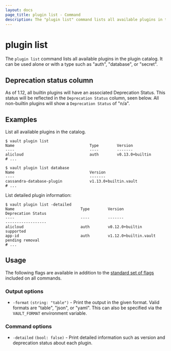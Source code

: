 ```yaml
---
layout: docs
page_title: plugin list - Command
description: The "plugin list" command lists all available plugins in the plugin catalog.
---
```


# plugin list

The `plugin list` command lists all available plugins in the plugin catalog.
It can be used alone or with a type such as "auth", "database", or "secret".

## Deprecation status column

As of 1.12, all builtin plugins will have an associated Deprecation
Status. This status will be reflected in the `Deprecation Status` column, seen
below. All non-builtin plugins will show a `Deprecation Status` of "n/a".

## Examples

List all available plugins in the catalog.

```shell-session
$ vault plugin list
Name                                 Type        Version
----                                 ----        -------
alicloud                             auth        v0.13.0+builtin
# ...

$ vault plugin list database
Name                                 Version
----                                 -------
cassandra-database-plugin            v1.13.0+builtin.vault
# ...
```

List detailed plugin information:

```shell-session
$ vault plugin list -detailed
Name                             Type        Version                                          Deprecation Status
----                             ----        -------                                          ------------------
alicloud                         auth        v0.12.0+builtin                                  supported
app-id                           auth        v1.12.0+builtin.vault                            pending removal
# ...
```

## Usage

The following flags are available in addition to the [standard set of
flags](/vault/docs/commands) included on all commands.

### Output options

- `-format` `(string: "table")` - Print the output in the given format. Valid
  formats are "table", "json", or "yaml". This can also be specified via the
  `VAULT_FORMAT` environment variable.

### Command options

- `-detailed` `(bool: false)` - Print detailed information such as version and
deprecation status about each plugin.
